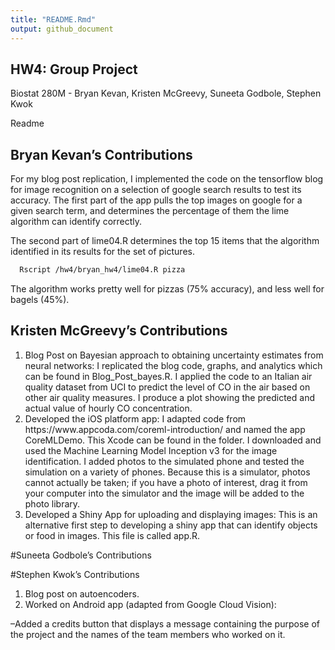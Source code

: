 ```yaml
---
title: "README.Rmd"
output: github_document
---
```


## HW4: Group Project
Biostat 280M - Bryan Kevan, Kristen McGreevy, Suneeta Godbole, Stephen Kwok

Readme

## Bryan Kevan's Contributions

For my blog post replication, I implemented the code on the tensorflow blog for image recognition on a selection of google search results to test its accuracy. The first part of the app pulls the top images on google for a given search term, and determines the percentage of them the lime algorithm can identify correctly. 

The second part of lime04.R determines the top 15 items that the algorithm identified in its results for the set of pictures. 

```bash
  Rscript /hw4/bryan_hw4/lime04.R pizza
```


The algorithm works pretty well for pizzas (75% accuracy), and less well for bagels (45%).

## Kristen McGreevy's Contributions

1. Blog Post on  Bayesian approach to obtaining uncertainty estimates from neural networks:
I replicated the blog code, graphs, and analytics which can be found in Blog_Post_bayes.R. I applied the code to an Italian air quality dataset from UCI to predict the level of CO in the air based  on other air quality measures. I produce a plot showing the predicted and actual value of hourly CO concentration. 
2. Developed the iOS platform app:
I adapted code from https://www.appcoda.com/coreml-introduction/ and named the app CoreMLDemo. This Xcode can be found in the folder. I downloaded and used the Machine Learning Model Inception v3 for the image identification. I added photos to the simulated phone and tested the simulation on a variety of phones. Because this is a simulator, photos cannot actually be taken; if you have a photo of interest, drag it from your computer into the simulator and the image will be added to the photo library. 
3. Developed a Shiny App for uploading and displaying images:
This is an alternative first step to developing a shiny app that can identify objects or food in images. This file is called app.R. 


#Suneeta Godbole's Contributions



#Stephen Kwok's Contributions

1. Blog post on autoencoders.
2. Worked on Android app (adapted from Google Cloud Vision):

--Added a credits button that displays a message containing the purpose of the project and the names of the team members who worked on it.











